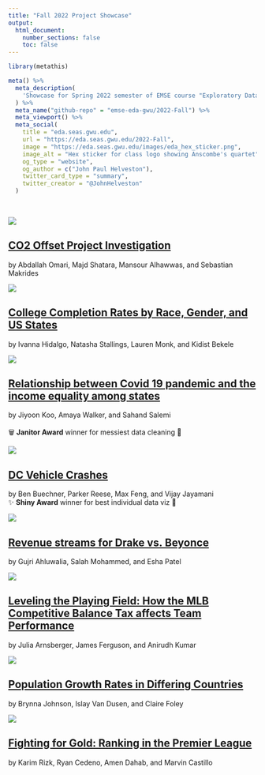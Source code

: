 ```yaml
---
title: "Fall 2022 Project Showcase"
output:
  html_document:
    number_sections: false
    toc: false
---
```


```r
library(metathis)

meta() %>%
  meta_description(
    'Showcase for Spring 2022 semester of EMSE course "Exploratory Data Analsis" at GWU'
  ) %>%
  meta_name("github-repo" = "emse-eda-gwu/2022-Fall") %>%
  meta_viewport() %>%
  meta_social(
    title = "eda.seas.gwu.edu",
    url = "https://eda.seas.gwu.edu/2022-Fall",
    image = "https://eda.seas.gwu.edu/images/eda_hex_sticker.png",
    image_alt = "Hex sticker for class logo showing Anscombe's quartet",
    og_type = "website",
    og_author = c("John Paul Helveston"),
    twitter_card_type = "summary",
    twitter_creator = "@JohnHelveston"
  )
```

<br>

<div class = "row"><div class = "col-md-5">
<img src="showcase/2022-Fall/thumbnails/carbon-offsets.png">
</div><div class = "col-md-7">
## [CO2 Offset Project Investigation](showcase/2022-Fall/carbon-offsets.html){target="_blank"}
by Abdallah Omari, Majd Shatara, Mansour Alhawwas, and Sebastian Makrides<br>
[<i class="fas fa-video"></i>](https://youtu.be/ZXQGxltDoiI){target="_blank"}
</div></div>

<div class = "row"><div class = "col-md-5">
<img src="showcase/2022-Fall/thumbnails/college-completion-rates.gif">
</div><div class = "col-md-7">
## [College Completion Rates by Race, Gender, and US States](showcase/2022-Fall/college-completion-rates.html){target="_blank"}
by Ivanna Hidalgo, Natasha Stallings, Lauren Monk, and Kidist Bekele<br>
</div></div>

<div class = "row"><div class = "col-md-5">
<img src="showcase/2022-Fall/thumbnails/covid19-in-us-states.png">
</div><div class = "col-md-7">
## [Relationship between Covid 19 pandemic and the income equality among states](showcase/2022-Fall/covid19-in-us-states.html){target="_blank"}
by Jiyoon Koo, Amaya Walker, and Sahand Salemi<br>
[<i class="fas fa-video"></i>](https://youtu.be/WtpDOLZDHvQ){target="_blank"}
<br>🗑️ **Janitor Award** winner for messiest data cleaning 🎉
</div></div>

<div class = "row"><div class = "col-md-5">
<img src="showcase/2022-Fall/thumbnails/dc-vehicle-crashes.gif">
</div><div class = "col-md-7">
## [DC Vehicle Crashes](showcase/2022-Fall/dc-vehicle-crashes.html){target="_blank"}
by Ben Buechner, Parker Reese, Max Feng, and Vijay Jayamani<br>
✨ **Shiny Award** winner for best individual data viz 🎉
</div></div>

<div class = "row"><div class = "col-md-5">
<img src="showcase/2022-Fall/thumbnails/drake-vs-beyonce.png">
</div><div class = "col-md-7">
## [Revenue streams for Drake vs. Beyonce](showcase/2022-Fall/drake-vs-beyonce.html){target="_blank"}
by Gujri Ahluwalia, Salah Mohammed, and Esha Patel<br>
[<i class="fas fa-video"></i>](https://youtu.be/cT2rSsLSoFc){target="_blank"}
</div></div>

<div class = "row"><div class = "col-md-5">
<img src="showcase/2022-Fall/thumbnails/mlb-competitive-balance-tax.png">
</div><div class = "col-md-7">
## [Leveling the Playing Field: How the MLB Competitive Balance Tax affects Team Performance](showcase/2022-Fall/mlb-competitive-balance-tax.html){target="_blank"}
by Julia Arnsberger, James Ferguson, and Anirudh Kumar<br>
[<i class="fas fa-video"></i>](https://youtu.be/FA4K-9RpZLA){target="_blank"}
</div></div>

<div class = "row"><div class = "col-md-5">
<img src="showcase/2022-Fall/thumbnails/population-growth.png">
</div><div class = "col-md-7">
## [Population Growth Rates in Differing Countries](showcase/2022-Fall/population-growth.html){target="_blank"}
by Brynna Johnson, Islay Van Dusen, and Claire Foley<br>
[<i class="fas fa-video"></i>](https://youtu.be/a7EOH58OlG0){target="_blank"}
</div></div>

<div class = "row"><div class = "col-md-5">
<img src="showcase/2022-Fall/thumbnails/premier-league.png">
</div><div class = "col-md-7">
## [Fighting for Gold: Ranking in the Premier League](showcase/2022-Fall/premier-league.html){target="_blank"}
by Karim Rizk, Ryan Cedeno, Amen Dahab, and Marvin Castillo<br>
[<i class="fas fa-video"></i>](https://youtu.be/WtpDOLZDHvQ){target="_blank"}
</div></div>
